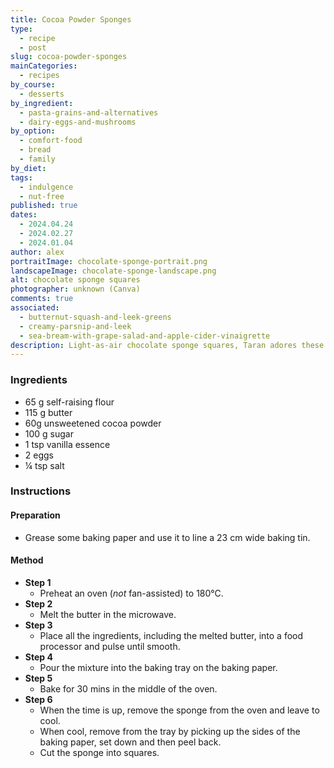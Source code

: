 ```yaml
---
title: Cocoa Powder Sponges
type:
  - recipe
  - post
slug: cocoa-powder-sponges
mainCategories:
  - recipes
by_course:
  - desserts
by_ingredient:
  - pasta-grains-and-alternatives
  - dairy-eggs-and-mushrooms
by_option:
  - comfort-food
  - bread
  - family
by_diet:
tags:
  - indulgence
  - nut-free
published: true
dates:
  - 2024.04.24
  - 2024.02.27
  - 2024.01.04
author: alex
portraitImage: chocolate-sponge-portrait.png
landscapeImage: chocolate-sponge-landscape.png
alt: chocolate sponge squares
photographer: unknown (Canva)
comments: true
associated:
  - butternut-squash-and-leek-greens
  - creamy-parsnip-and-leek
  - sea-bream-with-grape-salad-and-apple-cider-vinaigrette
description: Light-as-air chocolate sponge squares, Taran adores these.
---
```


<Ingredients>

### Ingredients

- 65 g self-raising flour
- 115 g butter
- 60g unsweetened cocoa powder
- 100 g sugar
- 1 tsp vanilla essence
- 2 eggs
- ¼ tsp salt

</Ingredients>

<Instructions>

### Instructions

#### Preparation

- Grease some baking paper and use it to line a 23 cm wide baking tin.

#### Method

- **Step 1**
  - Preheat an oven (_not_ fan-assisted) to 180°C.
- **Step 2**
  - Melt the butter in the microwave.
- **Step 3**
  - Place all the ingredients, including the melted butter, into a food processor and pulse until smooth.
- **Step 4**
  - Pour the mixture into the baking tray on the baking paper.
- **Step 5**
  - Bake for 30 mins in the middle of the oven.
- **Step 6**
  - When the time is up, remove the sponge from the oven and leave to cool.
  - When cool, remove from the tray by picking up the sides of the baking paper, set down and then peel back.
  - Cut the sponge into squares.

</Instructions>

